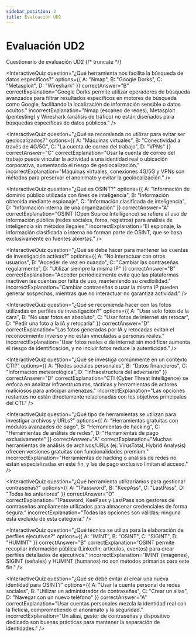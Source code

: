 ```yaml
---
sidebar_position: 2
title: Evaluación UD2
---
```


# Evaluación UD2

Cuestionario de evaluación UD2
{/* truncate */}

<InteractiveQuiz
  question="¿Qué herramienta nos facilita la búsqueda de datos específicos?"
  options={{
    A: "Nmap",
    B: "Google Dorks",
    C: "Metasploit",
    D: "Wireshark"
  }}
  correctAnswer="B"
  correctExplanation="Google Dorks permite utilizar operadores de búsqueda avanzados para filtrar resultados específicos en motores de búsqueda como Google, facilitando la localización de información sensible o datos ocultos."
  incorrectExplanation="Nmap (escaneo de redes), Metasploit (pentesting) y Wireshark (análisis de tráfico) no están diseñados para búsquedas específicas de datos públicos."
/>

<InteractiveQuiz
  question="¿Qué se recomienda no utilizar para evitar ser geolocalizados?"
  options={{
    A: "Máquinas virtuales",
    B: "Conectividad a través de 4G/5G",
    C: "La cuenta de correo del trabajo",
    D: "VPNs"
  }}
  correctAnswer="C"
  correctExplanation="Usar la cuenta de correo del trabajo puede vincular la actividad a una identidad real o ubicación corporativa, aumentando el riesgo de geolocalización."
  incorrectExplanation="Máquinas virtuales, conexiones 4G/5G y VPNs son métodos para preservar el anonimato y evitar la geolocalización."
/>

<InteractiveQuiz
  question="¿Qué es OSINT?"
  options={{
    A: "Información de dominio público utilizada con fines de inteligencia",
    B: "Información obtenida mediante espionaje",
    C: "Información clasificada de inteligencia",
    D: "Información interna de una organización"
  }}
  correctAnswer="A"
  correctExplanation="OSINT (Open Source Intelligence) se refiere al uso de información pública (redes sociales, foros, registros) para análisis de inteligencia sin métodos ilegales."
  incorrectExplanation="El espionaje, la información clasificada o interna no forman parte de OSINT, que se basa exclusivamente en fuentes abiertas."
/>

<InteractiveQuiz
  question="¿Qué se debe hacer para mantener las cuentas de investigación activas?"
  options={{
    A: "No interactuar con otros usuarios",
    B: "Acceder de vez en cuando",
    C: "Cambiar las contraseñas regularmente",
    D: "Utilizar siempre la misma IP"
  }}
  correctAnswer="B"
  correctExplanation="Acceder periódicamente evita que las plataformas inactiven las cuentas por falta de uso, manteniendo su credibilidad."
  incorrectExplanation="Cambiar contraseñas o usar la misma IP pueden generar sospechas, mientras que no interactuar no garantiza actividad."
/>

<InteractiveQuiz
  question="¿Qué se recomienda hacer con las fotos utilizadas en perfiles de investigación?"
  options={{
    A: "Usar solo fotos de la cara",
    B: "No usar fotos en absoluto",
    C: "Usar fotos de internet sin retocar",
    D: "Pedir una foto a la IA y retocarla"
  }}
  correctAnswer="D"
  correctExplanation="Las fotos generadas por IA y retocadas evitan el reconocimiento inverso y no están vinculadas a personas reales."
  incorrectExplanation="Usar fotos reales o de internet sin modificar aumenta el riesgo de identificación, y no incluir fotos reduce la autenticidad."
/>

<InteractiveQuiz
  question="¿Qué se investiga comúnmente en un contexto CTI?"
  options={{
    A: "Redes sociales personales",
    B: "Datos financieros",
    C: "Información meteorológica",
    D: "Infraestructura del adversario"
  }}
  correctAnswer="D"
  correctExplanation="CTI (Cyber Threat Intelligence) se enfoca en analizar infraestructuras, tácticas y herramientas de actores maliciosos para anticipar amenazas."
  incorrectExplanation="Las opciones restantes no están directamente relacionadas con los objetivos principales del CTI."
/>

<InteractiveQuiz
  question="¿Qué tipo de herramientas se utilizan para investigar archivos y URLs?"
  options={{
    A: "Herramientas gratuitas con módulos avanzados de pago",
    B: "Herramientas de hacking",
    C: "Herramientas de análisis de redes",
    D: "Herramientas de pago exclusivamente"
  }}
  correctAnswer="A"
  correctExplanation="Muchas herramientas de análisis de archivos/URLs (ej: VirusTotal, Hybrid Analysis) ofrecen versiones gratuitas con funcionalidades premium."
  incorrectExplanation="Herramientas de hacking o análisis de redes no están especializadas en este fin, y las de pago exclusivo limitan el acceso."
/>

<InteractiveQuiz
  question="¿Qué herramienta utilizaríamos para gestionar contraseñas?"
  options={{
    A: "1Password",
    B: "KeepAss",
    C: "LastPass",
    D: "Todas las anteriores"
  }}
  correctAnswer="D"
  correctExplanation="1Password, KeePass y LastPass son gestores de contraseñas ampliamente utilizados para almacenar credenciales de forma segura."
  incorrectExplanation="Todas las opciones son válidas; ninguna está excluida de esta categoría."
/>

<InteractiveQuiz
  question="¿Qué técnica se utiliza para la elaboración de perfiles ejecutivos?"
  options={{
    A: "IMINT",
    B: "OSINT",
    C: "SIGINT",
    D: "HUMINT"
  }}
  correctAnswer="B"
  correctExplanation="OSINT permite recopilar información pública (LinkedIn, artículos, eventos) para crear perfiles detallados de ejecutivos."
  incorrectExplanation="IMINT (imágenes), SIGINT (señales) y HUMINT (humanos) no son métodos primarios para este fin."
/>

<InteractiveQuiz
  question="¿Qué se debe evitar al crear una nueva identidad para OSINT?"
  options={{
    A: "Usar la cuenta personal de redes sociales",
    B: "Utilizar un administrador de contraseñas",
    C: "Crear un alias",
    D: "Navegar con un nuevo teléfono"
  }}
  correctAnswer="A"
  correctExplanation="Usar cuentas personales mezcla la identidad real con la ficticia, comprometiendo el anonimato y la seguridad."
  incorrectExplanation="Un alias, gestor de contraseñas y dispositivo dedicado son buenas prácticas para mantener la separación de identidades."
/>
